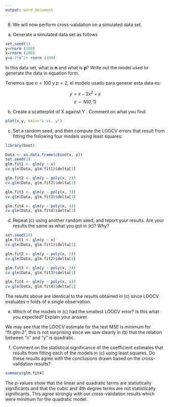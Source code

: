 ```yaml
---
output: word_document
---
```


8. We will now perform cross-validation on a simulated data set.

(a) Generate a simulated data set as follows

```r
set.seed(1)
y=rnorm (100)
x=rnorm (100)
y=x-2*x^2+ rnorm (100)
```

In this data set, what is **n** and what is **p**? Write out the model
used to generate the data in equation form.

Tenemos que $n=100$ y $p=2$, el modelo usado para generar esta data es:

$$y=x -2x^2 +\varepsilon$$
$$\varepsilon \sim N(0,1)$$

(b) Create a scatterplot of X against Y . Comment on what you find.

```r

plot(x,y, main="x vs. y")

```

(c) Set a random seed, and then compute the LOOCV errors that
result from fitting the following four models using least squares:

```r
library(boot)
```


```r

Data <- as.data.frame(cbind(x, y))
set.seed(1)
glm.fit1 <- glm(y ~ x)
cv.glm(Data, glm.fit1)$delta[1]
```
```r
glm.fit2 <- glm(y ~ poly(x, 2))
cv.glm(Data, glm.fit2)$delta[1]
```

```r
glm.fit3 <- glm(y ~ poly(x, 3))
cv.glm(Data, glm.fit3)$delta[1]
```


```r
glm.fit4 <- glm(y ~ poly(x, 4))
cv.glm(Data, glm.fit4)$delta[1]
```


(d) Repeat (c) using another random seed, and report your results.
Are your results the same as what you got in (c)? Why?


```r

set.seed(10)
glm.fit1 <- glm(y ~ x)
cv.glm(Data, glm.fit1)$delta[1]
```
```r
glm.fit2 <- glm(y ~ poly(x, 2))
cv.glm(Data, glm.fit2)$delta[1]
```

```r
glm.fit3 <- glm(y ~ poly(x, 3))
cv.glm(Data, glm.fit3)$delta[1]
```


```r
glm.fit4 <- glm(y ~ poly(x, 4))
cv.glm(Data, glm.fit4)$delta[1]
```
The results above are identical to the results obtained in (c) since LOOCV evaluates n folds of a single observation.

(e) Which of the models in (c) had the smallest LOOCV error? Is
this what you expected? Explain your answer.

We may see that the LOOCV estimate for the test MSE is minimum for “fit.glm.2”, this is not surprising since we saw clearly in (b) that the relation between “x” and “y” is quadratic.

(f) Comment on the statistical significance of the coefficient estimates
that results from fitting each of the models in (c) using
least squares. Do these results agree with the conclusions drawn
based on the cross-validation results?

```r
summary(glm.fit4)

```
The p-values show that the linear and quadratic terms are statistically significants and that the cubic and 4th degree terms are not statistically significants. This agree strongly with our cross-validation results which were minimum for the quadratic model.
